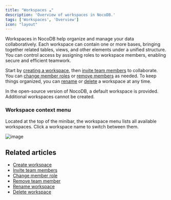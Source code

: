 ```yaml
---
title: "Workspaces ☁"
description: 'Overview of workspaces in NocoDB.'
tags: ['Workspaces', 'Overview']
icon: "layout"
---
```


Workspaces in NocoDB help organize and manage your data collaboratively. Each workspace can contain one or more bases, bringing together related tables, views, and other elements under a unified structure. You can control access by assigning roles to workspace members, enabling secure and efficient teamwork.

Start by [creating a workspace](/docs/product-docs/workspaces/create-workspace), then [invite team members](/docs/product-docs/workspaces/workspace-collaboration) to collaborate. You can [change member roles](/docs/product-docs/workspaces/workspace-collaboration#modify-workspace-member-roles) or [remove members](/docs/product-docs/workspaces/workspace-collaboration#remove-workspace-members) as needed. To keep things organized, you can [rename](/docs/product-docs/workspaces/actions-on-workspace#rename-workspace) or [delete](/docs/product-docs/workspaces/actions-on-workspace#delete-workspace) a workspace at any time.

<Callout type="info">In the open-source version of NocoDB, a default workspace is provided. Additional workspaces cannot be created.</Callout>

### Workspace context menu

Located at the top of the minibar, the workspace menu lists all available workspaces. Click a workspace name to switch between them.

![image](/img/v2/workspace/workspace-context-menu.png)

## Related articles

* [Create workspace](/docs/product-docs/workspaces/create-workspace)
* [Invite team members](/docs/product-docs/workspaces/workspace-collaboration)
* [Change member role](/docs/product-docs/workspaces/workspace-collaboration#modify-workspace-member-roles)
* [Remove team member](/docs/product-docs/workspaces/workspace-collaboration#remove-workspace-members)
* [Rename workspace](/docs/product-docs/workspaces/actions-on-workspace#rename-workspace)
* [Delete workspace](/docs/product-docs/workspaces/actions-on-workspace#delete-workspace)

